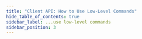 ```yaml
---
title: "Client API: How to Use Low-Level Commands"
hide_table_of_contents: true
sidebar_label: ...use low-level commands
sidebar_position: 3
---
```





<LanguageSwitcher supportedLanguages={supportedLanguages} />

<LanguageContent language="csharp">
   <UseLowLevelCommandsCsharp />
</LanguageContent>

<LanguageContent language="java">
   <UseLowLevelCommandsJava />
</LanguageContent>


<!---
### Commands
- [How to Send Multiple Commands Using a Batch](../../client-api/commands/batches/how-to-send-multiple-commands-using-a-batch)


-->